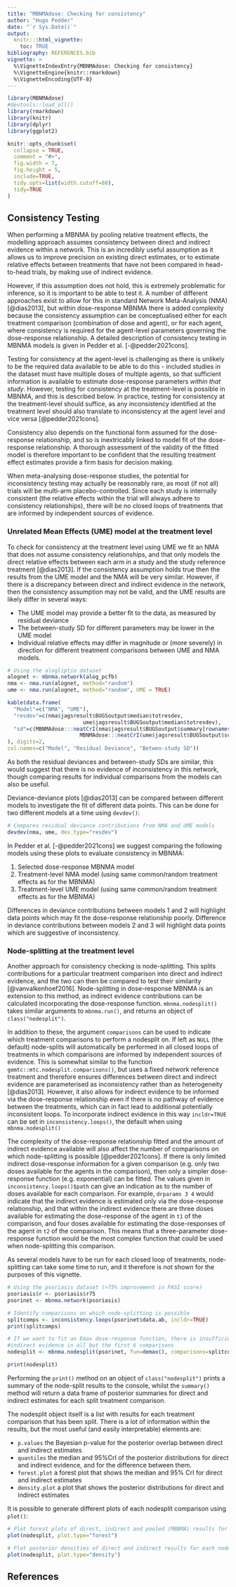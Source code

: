 ```yaml
---
title: "MBNMAdose: Checking for consistency"
author: "Hugo Pedder"
date: "`r Sys.Date()`"
output:
  knitr:::html_vignette:
    toc: TRUE
bibliography: REFERENCES.bib
vignette: >
  %\VignetteIndexEntry{MBNMAdose: Checking for consistency}
  %\VignetteEngine{knitr::rmarkdown}
  %\VignetteEncoding{UTF-8}
---
```


```r
library(MBNMAdose)
#devtools::load_all()
library(rmarkdown)
library(knitr)
library(dplyr)
library(ggplot2)

knitr::opts_chunk$set(
  collapse = TRUE,
  comment = "#>",
  fig.width = 7,
  fig.height = 5,
  include=TRUE,
  tidy.opts=list(width.cutoff=80),
  tidy=TRUE
)
```

## Consistency Testing

When performing a MBNMA by pooling relative treatment effects, the
modelling approach assumes consistency between direct and indirect
evidence within a network. This is an incredibly useful assumption as it
allows us to improve precision on existing direct estimates, or to
estimate relative effects between treatments that have not been compared
in head-to-head trials, by making use of indirect evidence.

However, if this assumption does not hold, this is extremely problematic
for inference, so it is important to be able to test it. A number of
different approaches exist to allow for this in standard Network
Meta-Analysis (NMA) [@dias2013], but within dose-response MBNMA there is
added complexity because the consistency assumption can be
conceptualised either for each treatment comparison (combination of dose
and agent), or for each agent, where consistency is required for the
agent-level parameters governing the dose-response relationship. A
detailed description of consistency testing in MBNMA models is given in
Pedder et al. [-@pedder2021cons].

Testing for consistency at the agent-level is challenging as there is
unlikely to be the required data available to be able to do this -
included studies in the dataset must have multiple doses of multiple
agents, so that sufficient information is available to estimate
dose-response parameters *within that study*. However, testing for
consistency at the treatment-level is possible in MBNMA, and this is
described below. In practice, testing for consistency at the
treatment-level should suffice, as any inconsistency identified at the
treatment level should also translate to inconsistency at the agent
level and vice versa [@pedder2021cons].

Consistency also depends on the functional form assumed for the
dose-response relationship, and so is inextricably linked to model fit
of the dose-response relationship. A thorough assessment of the validity
of the fitted model is therefore important to be confident that the
resulting treatment effect estimates provide a firm basis for decision
making.

When meta-analysing dose-response studies, the potential for
inconsistency testing may actually be reasonably rare, as most (if not
all) trials will be multi-arm placebo-controlled. Since each study is
internally consistent (the relative effects within the trial will always
adhere to consistency relationships), there will be no closed loops of
treatments that are informed by independent sources of evidence.

### Unrelated Mean Effects (UME) model at the treatment level

To check for consistency at the treatment level using UME we fit an NMA
that does not assume consistency relationships, and that only models the
direct relative effects between each arm in a study and the study
reference treatment [@dias2013]. If the consistency assumption holds
true then the results from the UME model and the NMA will be very
similar. However, if there is a discrepancy between direct and indirect
evidence in the network, then the consistency assumption may not be
valid, and the UME results are likely differ in several ways:

-   The UME model may provide a better fit to the data, as measured by
    residual deviance
-   The between-study SD for different parameters may be lower in the
    UME model
-   Individual relative effects may differ in magnitude or (more
    severely) in direction for different treatment comparisons between
    UME and NMA models.

```r
# Using the alogliptin dataset
alognet <- mbnma.network(alog_pcfb)
nma <- nma.run(alognet, method="random")
ume <- nma.run(alognet, method="random", UME = TRUE)
```

```r
kable(data.frame(
  "Model"=c("NMA", "UME"),
  "resdev"=c(nma$jagsresult$BUGSoutput$median$totresdev,
                        ume$jagsresult$BUGSoutput$median$totresdev),
  "sd"=c(MBNMAdose:::neatCrI(nma$jagsresult$BUGSoutput$summary[rownames(nma$jagsresult$BUGSoutput$summary)=="sd", c(3,5,7)], digits = 2),
                       MBNMAdose:::neatCrI(ume$jagsresult$BUGSoutput$summary[rownames(ume$jagsresult$BUGSoutput$summary)=="sd", c(3,5,7)], digits=2))
), digits=2,
col.names=c("Model", "Residual Deviance", "Betwen-study SD"))
```

As both the residual deviances and between-study SDs are similar, this
would suggest that there is no evidence of inconsistency in this
network, though comparing results for individual comparisons from the
models can also be useful.

Deviance-deviance plots [@dias2013] can be compared between different
models to investigate the fit of different data points. This can be done
for two different models at a time using `devdev()`:

```r
# Compares residual deviance contributions from NMA and UME models
devdev(nma, ume, dev.type="resdev")
```

In Pedder et al. [-@pedder2021cons] we suggest comparing the following
models using these plots to evaluate consistency in MBNMA:

1.  Selected dose-response MBNMA model
2.  Treatment-level NMA model (using same common/random treatment
    effects as for the MBNMA)
3.  Treatment-level UME model (using same common/random treatment
    effects as for the MBNMA)

Differences in deviance contributions between models 1 and 2 will
highlight data points which may fit the dose-response relationship
poorly. Difference in deviance contributions between models 2 and 3 will
highlight data points which are suggestive of inconsistency.

### Node-splitting at the treatment level

Another approach for consistency checking is node-splitting. This splits
contributions for a particular treatment comparison into direct and
indirect evidence, and the two can then be compared to test their
similarity [@vanvalkenhoef2016]. Node-splitting in dose-response MBNMA
is an extension to this method, as indirect evidence contributions can
be calculated incorporating the dose-response function.
`mbnma.nodesplit()` takes similar arguments to `mbnma.run()`, and
returns an object of `class("nodesplit")`.

In addition to these, the argument `comparisons` can be used to indicate
which treatment comparisons to perform a nodesplit on. If left as `NULL`
(the default) node-splits will automatically be performed in all closed
loops of treatments in which comparisons are informed by independent
sources of evidence. This is somewhat similar to the function
`gemtc::mtc.nodesplit.comparisons()`, but uses a fixed network reference
treatment and therefore ensures differences between direct and indirect
evidence are parameterised as inconsistency rather than as heterogeneity
[@dias2013]. However, it also allows for indirect evidence to be
informed via the dose-response relationship even if there is no pathway
of evidence between the treatments, which can in fact lead to additional
potentially inconsistent loops. To incorporate indirect evidence in this
way `incldr=TRUE` can be set in `inconsistency.loops()`, the default
when using `mbnma.nodesplit()`

The complexity of the dose-response relationship fitted and the amount
of indirect evidence available will also affect the number of
comparisons on which node-splitting is possible [@pedder2021cons]. If
there is only limited indirect dose-response information for a given
comparison (e.g. only two doses available for the agents in the
comparison), then only a simpler dose-response function (e.g.
exponential) can be fitted. The values given in
`inconsistency.loops()$path` can give an indication as to the number of
doses available for each comparison. For example, `drparams 3 4` would
indicate that the indirect evidence is estimated only via the
dose-response relationship, and that within the indirect evidence there
are three doses available for estimating the dose-response of the agent
in `t1` of the comparison, and four doses available for estimating the
dose-responses of the agent in `t2` of the comparison. This means that a
three-parameter dose-response function would be the most complex
function that could be used when node-splitting this comparison.

As several models have to be run for each closed loop of treatments,
node-splitting can take some time to run, and it therefore is not shown
for the purposes of this vignette.

```r
# Using the psoriasis dataset (>75% improvement in PASI score)
psoriasis$r <- psoriasis$r75
psorinet <- mbnma.network(psoriasis)

# Identify comparisons on which node-splitting is possible
splitcomps <- inconsistency.loops(psorinet$data.ab, incldr=TRUE)
print(splitcomps)

# If we want to fit an Emax dose-response function, there is insufficient
#indirect evidence in all but the first 6 comparisons
nodesplit <- mbnma.nodesplit(psorinet, fun=demax(), comparisons=splitcomps[1:6,], method="common")
```

```r
print(nodesplit)
```

Performing the `print()` method on an object of `class("nodesplit")`
prints a summary of the node-split results to the console, whilst the
`summary()` method will return a data frame of posterior summaries for
direct and indirect estimates for each split treatment comparison.

The nodesplit object itself is a list with results for each treatment
comparison that has been split. There is a lot of information within the
results, but the most useful (and easily interpretable) elements are:

-   `p.values` the Bayesian p-value for the posterior overlap between
    direct and indirect estimates
-   `quantiles` the median and 95%CrI of the posterior distributions for
    direct and indirect evidence, and for the difference between them.
-   `forest.plot` a forest plot that shows the median and 95% CrI for
    direct and indirect estimates
-   `density.plot` a plot that shows the posterior distributions for
    direct and indirect estimates

It is possible to generate different plots of each nodesplit comparison
using `plot()`:

```r
# Plot forest plots of direct, indirect and pooled (MBNMA) results for each comparison
plot(nodesplit, plot.type="forest")

# Plot posterior densities of direct and indirect results for each nodesplit comparisons
plot(nodesplit, plot.type="density")
```

## References
